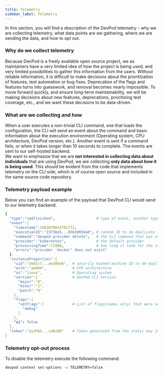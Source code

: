 ```yaml
---
title: Telemetry
sidebar_label: Telemetry
---
```


In this section, you will find a description of the DevPod telemetry - why we are collecting telemetry, what data points are we gathering, where we are sending the data, and how to opt out.


### Why do we collect telemetry

Because DevPod is a freely available open source project, we as maintainers have a very limited idea of how the project is being used, and very limited possibilities to gather this information from the users. Without reliable information, it is difficult to make decisions about the prioritization of features, test automation or bug fixes. Deprecation of the flags and features turns into guesswork, and removal becomes nearly impossible.
To move forward quickly, and ensure long-term maintainability, we will be making decisions about new features, deprecations, prioritizing test coverage, etc., and we want these decisions to be data-driven.


### What are we collecting and how

When a user executes a non-trivial CLI command, one that loads the configuration, the CLI will send an event about the command and basic information about the execution environment (Operating system, CPU architecture, DevPod version, etc.). Another event is sent if a command fails, or when it takes longer than 10 seconds to complete. The events are sent to our self-hosted backend.  
We want to emphasize that we are **not interested in collecting data about individuals** that are using DevPod, we are collecting **only data about how it is being used**. This should be evident from the code that implements telemetry on the CLI side, which is of course open source and included in the same source code repository.

### Telemetry payload example

Below you can find an example of the payload that DevPod CLI would send to our telemetry backend.

```yaml
{
  "type":"cmdfinished",                   # type of event, another type is "cmdstarted"
  "event":{
    "timestamp":1683878643781772,
    "executionID":"23736e5...83b3d656a0", # random ID to de-duplicate information received via different event types
    "command":"devpod provider delete",   # the CLI command that was executed
    "provider":"kubernetes",              # the default provider
    "processingTime":71980,               # how long it took for the command to execute
    "errors":"provider 'docker' does not exist"
  },
  "instanceProperties":{
    "uid":"3ed2c7...ee308e6",  # securily hashed machine ID to de-duplicate information received from the same user
    "arch":"amd64",            # CPU architecture
    "os":"linux",              # Operating system
    "version":{                # DevPod CLI version
      "major":"0",
      "minor":"1",
      "patch":"0"
    },
    "flags":{
      "setFlags":[             # List of flags(names only) that were set
        "debug"
      ]
    },
    "ui": false
  },
  "token":"eyJhbG...coNz80"    # Token generated from the static key included in the CLI binary. It is used to validate payload integrity. 
}
```

### Telemetry opt-out process

To disable the telemetry execute the following command:

```bash
devpod context set-options -o TELEMETRY=false
```